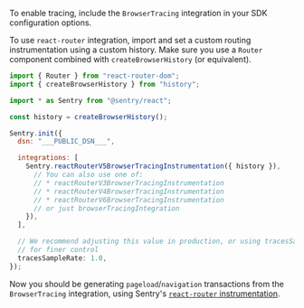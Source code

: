 To enable tracing, include the `BrowserTracing` integration in your SDK configuration options.

To use `react-router` integration, import and set a custom routing instrumentation using a custom history. Make sure you use a `Router` component combined with `createBrowserHistory` (or equivalent).


```javascript
import { Router } from "react-router-dom";
import { createBrowserHistory } from "history";

import * as Sentry from "@sentry/react";

const history = createBrowserHistory();

Sentry.init({
  dsn: "___PUBLIC_DSN___",

  integrations: [
    Sentry.reactRouterV5BrowserTracingInstrumentation({ history }),
      // You can also use one of:
      // * reactRouterV3BrowserTracingInstrumentation
      // * reactRouterV4BrowserTracingInstrumentation
      // * reactRouterV6BrowserTracingInstrumentation
      // or just browserTracingIntegration
    }),
  ],

  // We recommend adjusting this value in production, or using tracesSampler
  // for finer control
  tracesSampleRate: 1.0,
});
```

Now you should be generating `pageload`/`navigation` transactions from the `BrowserTracing` integration, using Sentry's [`react-router` instrumentation](/platforms/javascript/guides/react/configuration/integrations/react-router/).

<PlatformContent includePath="performance/automatic-instrumentation-custom-routing" />
